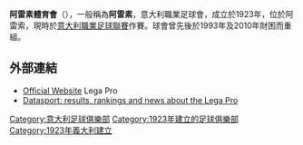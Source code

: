 {{noteTA
|G1=足球
|G2=意甲
|1=zh-hans:阿雷佐; zh-hk:阿雷素;
}}
{{Infobox football club
 | clubname = 阿雷素
 | image    = <!-- 檔案不存在 [[File:U.S.D._Arezzo.png|160px]] ，可從英文維基百科取得 -->
 | fullname = Unione Sportiva Arezzo
 | nickname = ''Amaranto'' (Dark Reds)
 | founded  = 1923<br />(refounded 1993)<br />(refounded 2010)

 | ground   = [[Stadio_Città_di_Arezzo|Stadio Città di Arezzo]],<br/>[[Arezzo|Arezzo]], [[Italy|Italy]]
 | capacity = 13,128
 | chairman = Mauro Ferretti<ref name="club_staff">{{cite web |publisher=USD Arezzo |language=it |accessdate=29 July 2013 |url=http://www.arezzocalcio.com/it/pages/societa/organigramma.html |title=Organigramma |deadurl=yes |archiveurl=https://web.archive.org/web/20130807102805/http://www.arezzocalcio.com/it/pages/societa/organigramma.html |archivedate=2013年8月7日 }}</ref>
 | manager  = [[Ezio_Capuano|Ezio Capuano]]
 | league   = [[意大利職業足球聯賽|意大利職業足球聯賽]]
 | season   = [[2014–15_Lega_Pro|2014–15]]
 | position = [[Lega_Pro|Lega Pro/A]], 9th
| pattern_la1  =
| pattern_b1   = _blackcollar
| pattern_ra1  =
| pattern_sh1  =
| pattern_so1  =
| leftarm1     = 8B0000 
| body1        = 8B0000 
| rightarm1    = 8B0000 
| shorts1      = 000000 
| socks1       = 000000

| pattern_la2  =
| pattern_b2   = _darkredblackrightsash
| pattern_ra2  =
| pattern_sh2  =
| pattern_so2  =
| leftarm2     = FFFFFF
| body2        = FFFFFF
| rightarm2    = FFFFFF
| shorts2      = 8B0000 
| socks2       = 000000

}}

'''阿雷素體育會'''（{{lang-it|Unione Sportiva Arezzo}}），一般稱為'''阿雷素'''，意大利職業足球會，成立於1923年，位於阿雷索，現時於[[意大利職業足球聯賽|意大利職業足球聯賽]]作賽。球會曾先後於1993年及2010年財困而重組。

==外部連結==
*[https://web.archive.org/web/20080730220841/http://www.lega-calcio-serie-c.it/index.html Official Website] Lega Pro
*[https://web.archive.org/web/20110724000553/http://www.datasport.it/calcio/legapro/ Datasport: results, rankings and news about the Lega Pro]

[[Category:意大利足球俱樂部|Category:意大利足球俱樂部]]
[[Category:1923年建立的足球俱樂部|Category:1923年建立的足球俱樂部]]
[[Category:1923年義大利建立|Category:1923年義大利建立]]